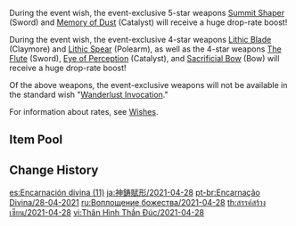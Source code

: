 {{Wish
|name              = Epitome Invocation 2021-04-28
|image             = Epitome Invocation 2021-04-28.png
|type              = Weapon Event
|duration          = event
|time_start        = 2021-04-28 11:00:00
|time_start_offset = GMT+8
|time_end          = 2021-05-18 17:59:00
|link              = https://www.hoyolab.com/article/324040
|preceding         = Epitome Invocation/2021-04-06
|alongside         = Gentry of Hermitage/2021-04-28
|succeeding        = Epitome Invocation/2021-05-18
}}
During the event wish, the event-exclusive 5-star weapons [[Summit Shaper]] (Sword) and [[Memory of Dust]] (Catalyst) will receive a huge drop-rate boost!

During the event wish, the event-exclusive 4-star weapons [[Lithic Blade]] (Claymore) and [[Lithic Spear]] (Polearm), as well as the 4-star weapons [[The Flute]] (Sword), [[Eye of Perception]] (Catalyst), and [[Sacrificial Bow]] (Bow) will receive a huge drop-rate boost!

Of the above weapons, the event-exclusive weapons will not be available in the standard wish "[[Wanderlust Invocation]]."

For information about rates, see [[Wishes]].

==Item Pool==
{{Wish Pool
|^Summit Shaper
|^Memory of Dust
|^Lithic Blade
|^Lithic Spear
|^The Flute
|^Eye of Perception
|^Sacrificial Bow
|Amos' Bow
|Aquila Favonia
|Lost Prayer to the Sacred Winds
|Primordial Jade Winged-Spear
|Skyward Atlas
|Skyward Blade
|Skyward Harp
|Skyward Pride
|Skyward Spine
|Wolf's Gravestone
|Barbara
|Beidou
|Bennett
|Chongyun
|Diona
|Fischl
|Ningguang
|Noelle
|Razor
|Rosaria
|Sucrose
|Xiangling
|Xingqiu
|Xinyan
|Dragon's Bane
|Favonius Codex
|Favonius Greatsword
|Favonius Lance
|Favonius Sword
|Favonius Warbow
|Lion's Roar
|Rainslasher
|Rust
|Sacrificial Fragments
|Sacrificial Greatsword
|Sacrificial Sword
|The Bell
|The Stringless
|The Widsith
|Black Tassel
|Bloodtainted Greatsword
|Cool Steel
|Debate Club
|Emerald Orb
|Ferrous Shadow
|Harbinger of Dawn
|Magic Guide
|Raven Bow
|Sharpshooter's Oath
|Skyrider Sword
|Slingshot
|Thrilling Tales of Dragon Slayers
}}

==Change History==
{{Change History|1.5}}

[[es:Encarnación divina (11)]]
[[ja:神鋳賦形/2021-04-28]]
[[pt-br:Encarnação Divina/28-04-2021]]
[[ru:Воплощение божества/2021-04-28]]
[[th:สรรค์สร้างเซียน/2021-04-28]]
[[vi:Thân Hình Thần Đúc/2021-04-28]]